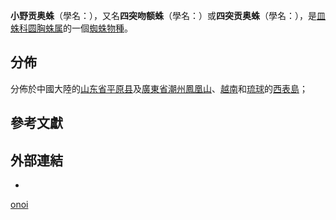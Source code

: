 {{Speciesbox
 | taxon = Gongylidioides onoi
 | authority = Tazoe, 1994<ref name = "col277336"/>
 | synonyms_ref = {{r|NMBE}}
 | synonyms = 
* ''[[Aprifrontalia|Aprifrontalia]] quadrialatus'' <small>Gao, Xing & Zhu, 1996</small>{{r|Gao et al 1996}}
* ''Gongylidioides quadrialatus'' <small>(Gao, Xing & Zhu, 1996)</small><ref>Tu & Li, 2004a: 426</ref>
}}

'''小野贡奥蛛'''（學名：{{lang|la|''Gongylidioides onoi''}}），又名'''四突吻额蛛'''（學名：{{lang|la|''Aprifrontalia quadrialatus''}}）{{r|Gao et al 1996}}或'''四突贡奥蛛'''（學名：{{lang|la|''Gongylidioides quadrialatus''}}），是[[皿蛛科|皿蛛科]][[圆胸蛛属|圆胸蛛属]]的一個[[蜘蛛|蜘蛛]][[物種|物種]]{{r|COL|NMBE|col277336}}。

==分佈==
分佈於中國大陸{{r|Xing et al 2017}}的[[山东省|山东省]][[平原县|平原县]]{{r|Gao et al 1996}}及[[廣東省|廣東省]][[潮州|潮州]][[鳳凰山_(潮州)|鳳凰山]]、[[越南|越南]]和[[琉球|琉球]]的[[西表島|西表島]]{{r|col277336}}；

==參考文獻==
{{reflist |refs=
<ref name="COL">{{cite COL |year=2011 |taxon=gongylidioides+onoi }}</ref>
<ref name="col277336">{{cite journal
 |last=Tazoe |first=S. |year=1994
 |title=A new species of the genus ''Gongylidioides'' (Araneae: Linyphiidae) from Iriomotejima Island, southwest Japan
 |journal=''Acta arachn. Tokyo''
 |volume=43 |pages=131-133 }}</ref>
<ref name="Gao et al 1996">{{cite journal |url=https://www.ixueshu.com/document/0af6665c9349a00b09ec3ad8a771e37c318947a18e7f9386.html |author1=[[高久春|高久春]] |author2=[[邢沈阳|邢沈阳]] |author3=[[朱传典|朱传典]] |year=1996 |title=中国平胸蛛属和吻额蛛属二新种:蜘蛛目:皿蛛科:微蛛亚科) |journal=《[[动物分类学报|动物分类学报]]》 |volume=21 |issue=3 |pages=291-295 |date=1996-07 |access-date=2021-01-05 |language=zh-hans |archive-date=2021-01-08 |archive-url=https://web.archive.org/web/20210108003642/https://www.ixueshu.com/document/0af6665c9349a00b09ec3ad8a771e37c318947a18e7f9386.html |dead-url=no }}</ref>
<ref name="NMBE">{{cite web
 | url=http://www.wsc.nmbe.ch/genus/1330
 | editors=Platnick N.I. & Raven R.J.
 | title=Gen. ''Gongylidioides'' Oi, 1960
 | website=SpidCat: World Spider Catalog
 | edition=Version 20.0
 | access-date=2021-01-23
 | year=2021
 | publisher=Natural History Museum Bern
 | doi=10.24436/2
 | language=en
 | archive-date=2019-08-26
 | archive-url=https://web.archive.org/web/20190826212929/https://wsc.nmbe.ch/genus/1330
 | dead-url=no
 }}</ref>
<ref name="Xing et al 2017">{{cite journal |url=http://www.ecologica.cn/stxb/ch/html/2017/12/stxb201604230765.htm |author1=[[邢树文|邢树文]] |author2=[[朱慧|朱慧]] |author3=[[马瑞君|马瑞君]] |author4=[[杜颖青|杜颖青]] |author5=[[孙延杰|孙延杰]] |author6=[[查广才|查广才]] |year=2017 |title=不同生境条件与管理方式对茶园蜘蛛群落结构及多样性的影响 |journal=《[[生态学报|生态学报]]》 |volume=37 |issue=12 |pages=4236-4246 |doi=10.5846/stxb201604230765 |date=2016-12-07 |access-date=2021-02-13 |language=zh-hans |archive-date=2021-01-29 |archive-url=https://web.archive.org/web/20210129104825/http://www.ecologica.cn/stxb/ch/html/2017/12/stxb201604230765.htm |dead-url=no }}</ref>
}}

==外部連結==
{{commonscat|Gongylidioides onoi}}
*{{Wikispecies-inline|Gongylidioides onoi|''Gongylidioides onoi''}}

{{Taxonbar}}

[[Category:圆胸蛛属|onoi]]
{{animal-stub}}